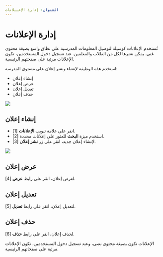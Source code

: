 ---
العنوان: إدارة الإعــلانات
---


# إدارة الإعلانات

تُستخدم الإعلانات كوسيلة لتوصيل المعلومات المدرسية على نطاق واسع بصيغة محتوى غني. يمكن نشرها لكل من الطلاب والمعلمين. عند تسجيل دخول المستخدمين، تكون الإعلانات مرئية على صفحتهم الرئيسية.

استخدم هذه الوظيفة لإنشاء ونشر إعلان على مستوى المدرسة:

-	إنشاء إعلان
-	عرض إعلان
-	تعديل إعلان
-	حذف إعلان

![](/img/ulearning/admin/Announcement_Management.png)

## إنشاء إعلان

- انقر على علامة تبويب **الإعلانات** [1].
- استخدم ميزة **البحث** للعثور على إعلانات محددة [2].
- لإنشاء إعلان جديد، انقر على زر **نشر إعلان** [3].

![](/img/ulearning/admin/Announcement.png)

## عرض إعلان
لعرض إعلان، انقر على رابط **عرض** [4].

## تعديل إعلان
لتعديل إعلان، انقر على رابط **تعديل** [5].

## حذف إعلان
لحذف إعلان، انقر على رابط **حذف** [6].


<Callout type="info" emoji="ℹ️">
الإعلانات تكون بصيغة محتوى نصي، وعند تسجيل دخول المستخدمين، تكون الإعلانات مرئية على صفحاتهم الرئيسية.
</Callout>
